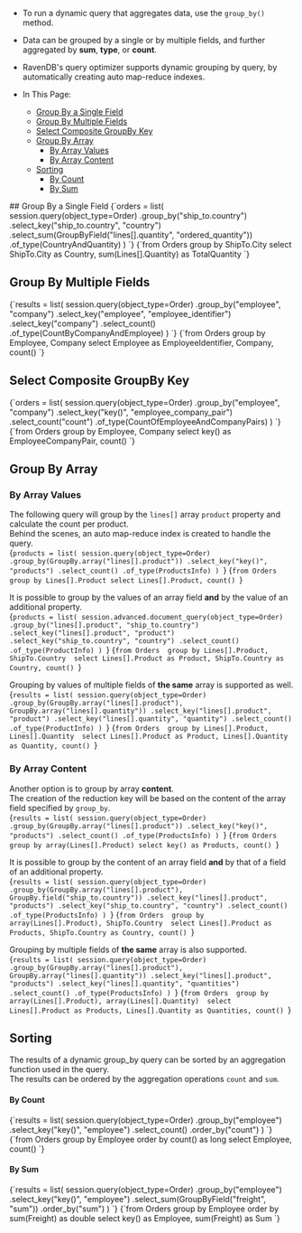 
<Admonition type="note" title="">

* To run a dynamic query that aggregates data, use the `group_by()` method.  

* Data can be grouped by a single or by multiple fields, and further aggregated 
  by **sum**, **type**, or **count**.  

* RavenDB's query optimizer supports dynamic grouping by query, by automatically 
  creating auto map-reduce indexes.  

* In This Page:  
   * [Group By a Single Field](../../../client-api/session/querying/how-to-perform-group-by-query.mdx#group-by-a-single-field)  
   * [Group By Multiple Fields](../../../client-api/session/querying/how-to-perform-group-by-query.mdx#group-by-multiple-fields)  
   * [Select Composite GroupBy Key](../../../client-api/session/querying/how-to-perform-group-by-query.mdx#select-composite-groupby-key)  
   * [Group By Array](../../../client-api/session/querying/how-to-perform-group-by-query.mdx#group-by-array)  
      * [By Array Values](../../../client-api/session/querying/how-to-perform-group-by-query.mdx#by-array-values)  
      * [By Array Content](../../../client-api/session/querying/how-to-perform-group-by-query.mdx#by-array-content)  
   * [Sorting](../../../client-api/session/querying/how-to-perform-group-by-query.mdx#sorting)  
      * [By Count](../../../client-api/session/querying/how-to-perform-group-by-query.mdx#by-count)  
      * [By Sum](../../../client-api/session/querying/how-to-perform-group-by-query.mdx#by-sum)  

</Admonition>
## Group By a Single Field

<Tabs groupId='languageSyntax'>
<TabItem value="Python" label="Python">
<CodeBlock language="python group_by_1@clientapi\session\querying\howtoperformgroupbyquery.py /}">
{`orders = list(
    session.query(object_type=Order)
    .group_by("ship_to.country")
    .select_key("ship_to.country", "country")
    .select_sum(GroupByField("lines[].quantity", "ordered_quantity"))
    .of_type(CountryAndQuantity)
)
`}
</CodeBlock>
</TabItem>
<TabItem value="RQL" label="RQL">
<CodeBlock language="sql">
{`from Orders
group by ShipTo.City
select ShipTo.City as Country, sum(Lines[].Quantity) as TotalQuantity
`}
</CodeBlock>
</TabItem>
</Tabs>



## Group By Multiple Fields

<Tabs groupId='languageSyntax'>
<TabItem value="Python" label="Python">
<CodeBlock language="python group_by_2@clientapi\session\querying\howtoperformgroupbyquery.py /}">
{`results = list(
    session.query(object_type=Order)
    .group_by("employee", "company")
    .select_key("employee", "employee_identifier")
    .select_key("company")
    .select_count()
    .of_type(CountByCompanyAndEmployee)
)
`}
</CodeBlock>
</TabItem>
<TabItem value="RQL" label="RQL">
<CodeBlock language="sql">
{`from Orders
group by Employee, Company
select Employee as EmployeeIdentifier, Company, count()
`}
</CodeBlock>
</TabItem>
</Tabs>



## Select Composite GroupBy Key

<Tabs groupId='languageSyntax'>
<TabItem value="Python" label="Python">
<CodeBlock language="python group_by_3@clientapi\session\querying\howtoperformgroupbyquery.py /}">
{`orders = list(
    session.query(object_type=Order)
    .group_by("employee", "company")
    .select_key("key()", "employee_company_pair")
    .select_count("count")
    .of_type(CountOfEmployeeAndCompanyPairs)
)
`}
</CodeBlock>
</TabItem>
<TabItem value="RQL" label="RQL">
<CodeBlock language="sql">
{`from Orders 
group by Employee, Company
select key() as EmployeeCompanyPair, count()
`}
</CodeBlock>
</TabItem>
</Tabs>



## Group By Array

### By Array Values

The following query will group by the `lines[]` array `product` property 
and calculate the count per product.  
Behind the scenes, an auto map-reduce index is created to handle the query.  
<Tabs groupId='languageSyntax'>
<TabItem value="Python" label="Python">
<CodeBlock language="python group_by_4@clientapi\session\querying\howtoperformgroupbyquery.py /}">
{`products = list(
    session.query(object_type=Order)
    .group_by(GroupBy.array("lines[].product"))
    .select_key("key()", "products")
    .select_count()
    .of_type(ProductsInfo)
)
`}
</CodeBlock>
</TabItem>
<TabItem value="RQL" label="RQL">
<CodeBlock language="sql">
{`from Orders 
group by Lines[].Product
select Lines[].Product, count()
`}
</CodeBlock>
</TabItem>
</Tabs>

It is possible to group by the values of an array field **and** by the value of an additional property.  
<Tabs groupId='languageSyntax'>
<TabItem value="Python" label="Python">
<CodeBlock language="python group_by_5@clientapi\session\querying\howtoperformgroupbyquery.py /}">
{`products = list(
    session.advanced.document_query(object_type=Order)
    .group_by("lines[].product", "ship_to.country")
    .select_key("lines[].product", "product")
    .select_key("ship_to.country", "country")
    .select_count()
    .of_type(ProductInfo)
)
`}
</CodeBlock>
</TabItem>
<TabItem value="RQL" label="RQL">
<CodeBlock language="sql">
{`from Orders 
group by Lines[].Product, ShipTo.Country 
select Lines[].Product as Product, ShipTo.Country as Country, count()
`}
</CodeBlock>
</TabItem>
</Tabs>

Grouping by values of multiple fields of **the same** array is supported as well.  
<Tabs groupId='languageSyntax'>
<TabItem value="Python" label="Python">
<CodeBlock language="python group_by_6@clientapi\session\querying\howtoperformgroupbyquery.py /}">
{`results = list(
    session.query(object_type=Order)
    .group_by(GroupBy.array("lines[].product"), GroupBy.array("lines[].quantity"))
    .select_key("lines[].product", "product")
    .select_key("lines[].quantity", "quantity")
    .select_count()
    .of_type(ProductInfo)
)
`}
</CodeBlock>
</TabItem>
<TabItem value="RQL" label="RQL">
<CodeBlock language="sql">
{`from Orders 
group by Lines[].Product, Lines[].Quantity 
select Lines[].Product as Product, Lines[].Quantity as Quantity, count()
`}
</CodeBlock>
</TabItem>
</Tabs>

### By Array Content

Another option is to group by array **content**.  
The creation of the reduction key will be based on the content of the array field specified by `group_by`.  
<Tabs groupId='languageSyntax'>
<TabItem value="Python" label="Python">
<CodeBlock language="python group_by_7@clientapi\session\querying\howtoperformgroupbyquery.py /}">
{`results = list(
    session.query(object_type=Order)
    .group_by(GroupBy.array("lines[].product"))
    .select_key("key()", "products")
    .select_count()
    .of_type(ProductsInfo)
)
`}
</CodeBlock>
</TabItem>
<TabItem value="RQL" label="RQL">
<CodeBlock language="sql">
{`from Orders
group by array(Lines[].Product)
select key() as Products, count()
`}
</CodeBlock>
</TabItem>
</Tabs>

It is possible to group by the content of an array field **and** by that of a field of an additional property.  
<Tabs groupId='languageSyntax'>
<TabItem value="Python" label="Python">
<CodeBlock language="python group_by_8@clientapi\session\querying\howtoperformgroupbyquery.py /}">
{`results = list(
    session.query(object_type=Order)
    .group_by(GroupBy.array("lines[].product"), GroupBy.field("ship_to.country"))
    .select_key("lines[].product", "products")
    .select_key("ship_to.country", "country")
    .select_count()
    .of_type(ProductsInfo)
)
`}
</CodeBlock>
</TabItem>
<TabItem value="RQL" label="RQL">
<CodeBlock language="sql">
{`from Orders 
group by array(Lines[].Product), ShipTo.Country 
select Lines[].Product as Products, ShipTo.Country as Country, count()
`}
</CodeBlock>
</TabItem>
</Tabs>

Grouping by multiple fields of **the same** array is also supported.  
<Tabs groupId='languageSyntax'>
<TabItem value="Python" label="Python">
<CodeBlock language="python group_by_9@clientapi\session\querying\howtoperformgroupbyquery.py /}">
{`results = list(
    session.query(object_type=Order)
    .group_by(GroupBy.array("lines[].product"), GroupBy.array("lines[].quantity"))
    .select_key("lines[].product", "products")
    .select_key("lines[].quantity", "quantities")
    .select_count()
    .of_type(ProductsInfo)
)
`}
</CodeBlock>
</TabItem>
<TabItem value="RQL" label="RQL">
<CodeBlock language="sql">
{`from Orders 
group by array(Lines[].Product), array(Lines[].Quantity) 
select Lines[].Product as Products, Lines[].Quantity as Quantities, count()
`}
</CodeBlock>
</TabItem>
</Tabs>



## Sorting

The results of a dynamic group_by query can be sorted by an aggregation function used in the query.  
The results can be ordered by the aggregation operations `count` and `sum`.  

#### By Count

<Tabs groupId='languageSyntax'>
<TabItem value="Python" label="Python">
<CodeBlock language="python order_by_count@clientapi\session\querying\howtoperformgroupbyquery.py /}">
{`results = list(
    session.query(object_type=Order)
    .group_by("employee")
    .select_key("key()", "employee")
    .select_count()
    .order_by("count")
)
`}
</CodeBlock>
</TabItem>
<TabItem value="RQL" label="RQL">
<CodeBlock language="sql">
{`from Orders 
group by Employee 
order by count() as long 
select Employee, count()
`}
</CodeBlock>
</TabItem>
</Tabs>

#### By Sum

<Tabs groupId='languageSyntax'>
<TabItem value="Python" label="Python">
<CodeBlock language="python order_by_sum@clientapi\session\querying\howtoperformgroupbyquery.py /}">
{`results = list(
    session.query(object_type=Order)
    .group_by("employee")
    .select_key("key()", "employee")
    .select_sum(GroupByField("freight", "sum"))
    .order_by("sum")
)
`}
</CodeBlock>
</TabItem>
<TabItem value="RQL" label="RQL">
<CodeBlock language="sql">
{`from Orders 
group by Employee 
order by sum(Freight) as double 
select key() as Employee, sum(Freight) as Sum
`}
</CodeBlock>
</TabItem>
</Tabs>




